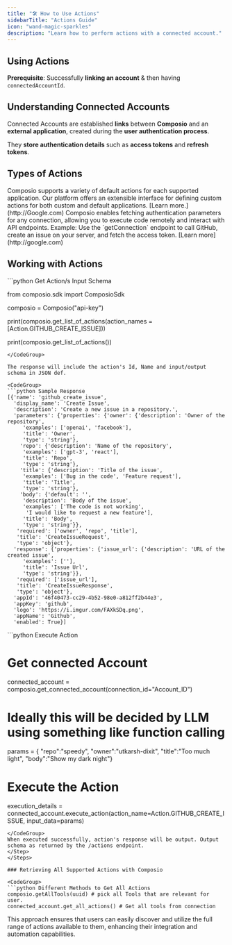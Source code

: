 ```yaml
---
title: "🛠️ How to Use Actions"
sidebarTitle: "Actions Guide"
icon: "wand-magic-sparkles"
description: "Learn how to perform actions with a connected account."
---
```


## Using Actions

**Prerequisite**: Successfully **linking an account** & then having `connectedAccountId`.

## **Understanding Connected Accounts**

Connected Accounts are established **links** between **Composio** and an **external application**, created during the **user authentication process**.

They **store authentication details** such as **access tokens** and **refresh tokens**.

## **Types of Actions**

<AccordionGroup>
  <Accordion title="1️⃣ Default Actions">
    Composio supports a variety of default actions for each supported
    application.
  </Accordion>
  <Accordion title="2️⃣ Custom Actions">
    Our platform offers an extensible interface for defining custom actions for
    both custom and default applications. [Learn more.](http://Google.com)
  </Accordion>
  <Accordion title="3️⃣ Local Code/Local Actions">
    Composio enables fetching authentication parameters for any connection,
    allowing you to execute code remotely and interact with API endpoints.
    Example: Use the `getConnection` endpoint to call GitHub, create an issue on
    your server, and fetch the access token. [Learn more](http://google.com)
  </Accordion>
</AccordionGroup>

## Working with Actions

<Steps>
<Step title="Fetch Actions">

<CodeGroup>
```python Get Action/s Input Schema

from composio.sdk import ComposioSdk

composio = Composio("api-key")

print(composio.get_list_of_actions(action_names = [Action.GITHUB_CREATE_ISSUE]))

print(composio.get_list_of_actions())

```
</CodeGroup>

The response will include the action's Id, Name and input/output schema in JSON def.

<CodeGroup>
```python Sample Response
[{'name': 'github_create_issue',
  'display_name': 'Create Issue',
  'description': 'Create a new issue in a repository.',
  'parameters': {'properties': {'owner': {'description': 'Owner of the repository',
     'examples': ['openai', 'facebook'],
     'title': 'Owner',
     'type': 'string'},
    'repo': {'description': 'Name of the repository',
     'examples': ['gpt-3', 'react'],
     'title': 'Repo',
     'type': 'string'},
    'title': {'description': 'Title of the issue',
     'examples': ['Bug in the code', 'Feature request'],
     'title': 'Title',
     'type': 'string'},
    'body': {'default': '',
     'description': 'Body of the issue',
     'examples': ['The code is not working',
      'I would like to request a new feature'],
     'title': 'Body',
     'type': 'string'}},
   'required': ['owner', 'repo', 'title'],
   'title': 'CreateIssueRequest',
   'type': 'object'},
  'response': {'properties': {'issue_url': {'description': 'URL of the created issue',
     'examples': [''],
     'title': 'Issue Url',
     'type': 'string'}},
   'required': ['issue_url'],
   'title': 'CreateIssueResponse',
   'type': 'object'},
  'appId': '46f40473-cc29-4b52-98e0-a812ff2b44e3',
  'appKey': 'github',
  'logo': 'https://i.imgur.com/FAXkSDq.png',
  'appName': 'Github',
  'enabled': True}]
```

</CodeGroup>
</Step>

<Step title="Execute the action">
<CodeGroup>
```python Execute Action

# Get connected Account

connected_account = composio.get_connected_account(connection_id="Account_ID")

# Ideally this will be decided by LLM using something like function calling

params = {
"repo":"speedy",
"owner":"utkarsh-dixit",
"title":"Too much light",
"body":"Show my dark night"}

# Execute the Action

execution_details = connected_account.execute_action(action_name=Action.GITHUB_CREATE_ISSUE, input_data=params)

```
</CodeGroup>
When executed successfully, action's response will be output. Output schema as returned by the /actions endpoint.
</Step>
</Steps>

### Retrieving All Supported Actions with Composio

<CodeGroup>
```python Different Methods to Get All Actions
composio.getAllTools(uuid) # pick all Tools that are relevant for user.
connected_account.get_all_actions() # Get all tools from connection
```
</CodeGroup>
This approach ensures that users can easily discover and utilize the full range of actions available to them, enhancing their integration and automation capabilities.